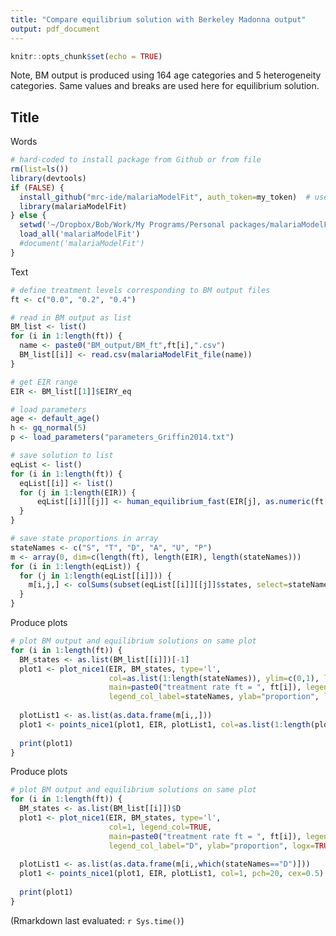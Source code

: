 ```yaml
---
title: "Compare equilibrium solution with Berkeley Madonna output"
output: pdf_document
---
```


```r
knitr::opts_chunk$set(echo = TRUE)
```

Note, BM output is produced using 164 age categories and 5 heterogeneity categories. Same values and breaks are used here for equilibrium solution.

## Title

Words

```r
# hard-coded to install package from Github or from file
rm(list=ls())
library(devtools)
if (FALSE) {
  install_github("mrc-ide/malariaModelFit", auth_token=my_token)  # use your own Github personal access token as my_token here. This step is required as the package is currently private.
  library(malariaModelFit)
} else {
  setwd('~/Dropbox/Bob/Work/My Programs/Personal packages/malariaModelFit')
  load_all('malariaModelFit')
  #document('malariaModelFit')
}
```

Text

```r
# define treatment levels corresponding to BM output files
ft <- c("0.0", "0.2", "0.4")

# read in BM output as list
BM_list <- list()
for (i in 1:length(ft)) {
  name <- paste0("BM_output/BM_ft",ft[i],".csv")
  BM_list[[i]] <- read.csv(malariaModelFit_file(name))
}

# get EIR range
EIR <- BM_list[[1]]$EIRY_eq
```

```r
# load parameters
age <- default_age()
h <- gq_normal(5)
p <- load_parameters("parameters_Griffin2014.txt")

# save solution to list
eqList <- list()
for (i in 1:length(ft)) {
  eqList[[i]] <- list()
  for (j in 1:length(EIR)) {
      eqList[[i]][[j]] <- human_equilibrium_fast(EIR[j], as.numeric(ft[i]), p, age, h$nodes, h$weights)
  }
}

# save state proportions in array
stateNames <- c("S", "T", "D", "A", "U", "P")
m <- array(0, dim=c(length(ft), length(EIR), length(stateNames)))
for (i in 1:length(eqList)) {
  for (j in 1:length(eqList[[i]])) {
    m[i,j,] <- colSums(subset(eqList[[i]][[j]]$states, select=stateNames))
  }
}

```

Produce plots

```r
# plot BM output and equilibrium solutions on same plot
for (i in 1:length(ft)) {
  BM_states <- as.list(BM_list[[i]])[-1]
  plot1 <- plot_nice1(EIR, BM_states, type='l',
                      col=as.list(1:length(stateNames)), ylim=c(0,1), legend_col=TRUE,
                      main=paste0("treatment rate ft = ", ft[i]), legend_col_title="Model state",
                      legend_col_label=stateNames, ylab="proportion", logx=TRUE)
  
  plotList1 <- as.list(as.data.frame(m[i,,]))
  plot1 <- points_nice1(plot1, EIR, plotList1, col=as.list(1:length(plotList1)), pch=20, cex=0.5)
  
  print(plot1)
}
```

Produce plots

```r
# plot BM output and equilibrium solutions on same plot
for (i in 1:length(ft)) {
  BM_states <- as.list(BM_list[[i]])$D
  plot1 <- plot_nice1(EIR, BM_states, type='l',
                      col=1, legend_col=TRUE,
                      main=paste0("treatment rate ft = ", ft[i]), legend_col_title="Model state",
                      legend_col_label="D", ylab="proportion", logx=TRUE)
  
  plotList1 <- as.list(as.data.frame(m[i,,which(stateNames=="D")]))
  plot1 <- points_nice1(plot1, EIR, plotList1, col=1, pch=20, cex=0.5)
  
  print(plot1)
}
```

(Rmarkdown last evaluated: `r Sys.time()`)